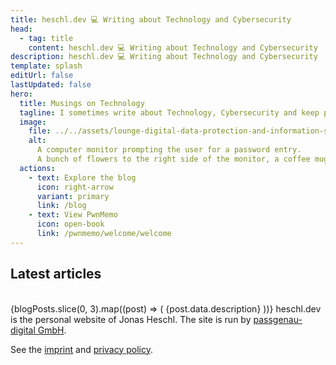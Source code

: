 ```yaml
---
title: heschl.dev 💻 Writing about Technology and Cybersecurity
head:
  - tag: title
    content: heschl.dev 💻 Writing about Technology and Cybersecurity
description: heschl.dev 💻 Writing about Technology and Cybersecurity
template: splash
editUrl: false
lastUpdated: false
hero:
  title: Musings on Technology
  tagline: I sometimes write about Technology, Cybersecurity and keep public notes on this site.
  image:
    file: ../../assets/lounge-digital-data-protection-and-information-security.svg
    alt:
      A computer monitor prompting the user for a password entry.
      A bunch of flowers to the right side of the monitor, a coffee mug to the left.
  actions:
    - text: Explore the blog
      icon: right-arrow
      variant: primary
      link: /blog
    - text: View PwnMemo
      icon: open-book
      link: /pwnmemo/welcome/welcome
---
```



## Latest articles

<br />
{blogPosts.slice(0, 3).map((post) => (
  <BlogCard
    title={post.data.title}
    href={post.slug}
    image={post.data.image}
    releaseDate={post.data.lastUpdated}
    tags={post.data.tags}
  >
    {post.data.description}
  </BlogCard>
))}

<About title="About heschl.dev">
  heschl.dev is the personal website of Jonas Heschl.
  The site is run by
  <a href="https://passgenau.digital/en" target="_blank">passgenau-digital GmbH</a>.

  See the <a href="/imprint">imprint</a> and <a href="/privacy">privacy policy</a>.

</About>

